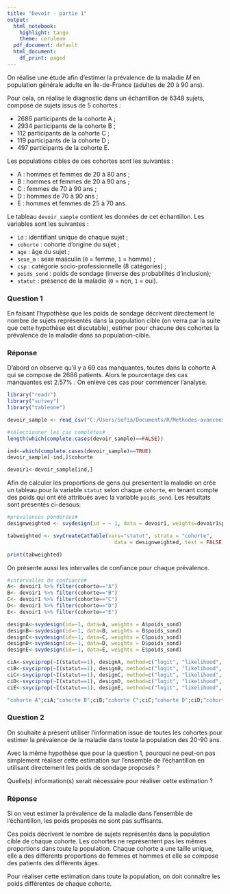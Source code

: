 ```yaml
---
title: "Devoir - partie 1"
output:
  html_notebook:
    highlight: tango
    theme: cerulean
  pdf_document: default
  html_document:
    df_print: paged
---
```


On réalise une étude afin d'estimer la prévalence de la maladie $M$ en population générale adulte en Île-de-France (adultes de 20 à 90 ans).

Pour cela, on réalise le diagnostic dans un échantillon de 6348 sujets, composé de sujets issus de 5 cohortes :

- 2686 participants de la cohorte A ;
- 2934 participants de la cohorte B ;
- 112 participants de la cohorte C ;
- 119 participants de la cohorte D ;
- 497 participants de la cohorte E.

Les populations cibles de ces cohortes sont les suivantes :

- A : hommes et femmes de 20 à 80 ans ;
- B : hommes et femmes de 20 à 90 ans ;
- C : femmes de 70 à 90 ans ;
- D : hommes de 70 à 90 ans ;
- E : hommes et femmes de 25 à 70 ans.

Le tableau `devoir_sample` contient les données de cet échantillon. Les variables sont les suivantes :

- `id` : identifiant unique de chaque sujet ;
- `cohorte` : cohorte d'origine du sujet ;
- `age` : âge du sujet ;
- `sexe_m` : sexe masculin (`0` = femme, `1` = homme) ;
- `csp` : catégorie socio-professionnelle (8 catégories) ;
- `poids_sond` : poids de sondage (inverse des probabilités d'inclusion);
- `statut` : présence de la maladie (`0` = non, `1` = oui).

### Question 1

En faisant l'hypothèse que les poids de sondage décrivent directement le nombre de sujets représentés dans la population cible (on verra par la suite que cette hypothèse est discutable), estimer pour chacune des cohortes la prévalence de la maladie dans sa population-cible.

### Réponse

D'abord on observe qu'il y a 69 cas manquantes, toutes dans la cohorte A qui se compose de 2686 patients. Alors le pourcentage des cas manquantes est 2.57% . On enlève ces cas pour commencer l'analyse.

```r
library("readr")
library("survey")
library("tableone")

devoir_sample <- read_csv("C:/Users/Sofia/Documents/R/Methodes-avancees-de-modelisation/devoir/devoir_sample.csv")

#sélectionner les cas complétes#
length(which(complete.cases(devoir_sample)==FALSE))

ind<-which(complete.cases(devoir_sample)==TRUE)
devoir_sample[-ind,]$cohorte

devoir1<-devoir_sample[ind,]
```

Afin de calculer les proportions de gens qui presentent la maladie on crée un tableau pour la variable `statut` selon chaque `cohorte`, en tenant compte des poids qui ont été attribués avec la variable `poids_sond`. Les résultats sont présentés ci-desous:

```r
#prévalences pondérées#
designweighted <- svydesign(id = ~ 1, data = devoir1, weights=devoir1$poids_sond )

tabweighted <- svyCreateCatTable(vars="statut", strata = "cohorte", 
                                   data = designweighted, test = FALSE)

print(tabweighted)

```

On présente aussi les intervalles de confiance pour chaque prévalence.

```r
#intervalles de confiance#
A<- devoir1 %>% filter(cohorte=="A") 
B<- devoir1 %>% filter(cohorte=="B")      
C<- devoir1 %>% filter(cohorte=="C")
D<- devoir1 %>% filter(cohorte=="D")
E<- devoir1 %>% filter(cohorte=="E")

designA<-svydesign(id=~1, data=A, weights = A$poids_sond)
designB<-svydesign(id=~1, data=B, weights = B$poids_sond)
designC<-svydesign(id=~1, data=C, weights = C$poids_sond)
designD<-svydesign(id=~1, data=D, weights = D$poids_sond)
designE<-svydesign(id=~1, data=E, weights = E$poids_sond)

ciA<-svyciprop(~I(statut==1), designA, method=c("logit", "likelihood", "asin", "beta","mean","xlogit"))
ciB<-svyciprop(~I(statut==1), designB, method=c("logit", "likelihood", "asin", "beta","mean","xlogit"))
ciC<-svyciprop(~I(statut==1), designC, method=c("logit", "likelihood", "asin", "beta","mean","xlogit"))
ciD<-svyciprop(~I(statut==1), designD, method=c("logit", "likelihood", "asin", "beta","mean","xlogit"))
ciE<-svyciprop(~I(statut==1), designE, method=c("logit", "likelihood", "asin", "beta","mean","xlogit"))

"cohorte A";ciA;"cohorte B";ciB;"cohorte C";ciC;"cohorte D";ciD;"cohorte E"; ciE

```

### Question 2

On souhaite à présent utiliser l'information issue de toutes les cohortes pour estimer la prévalence de la maladie dans toute la population des 20-90 ans.

Avec la même hypothèse que pour la question 1, pourquoi ne peut-on pas simplement réaliser cette estimation sur l'ensemble de l'échantillon en utilisant directement les poids de sondage proposés ?

Quelle(s) information(s) serait nécessaire pour réaliser cette estimation ?

### Réponse

Si on veut estimer la prévalence de la maladie dans l'ensemble de l'échantillon, les poids proposés ne sont pas suffisants. 

Ces poids décrivent le nombre de sujets représentés dans la population cible de chaque cohorte. Les cohortes ne représentent pas les mêmes proportions dans toute la population. Chaque cohorte a une taille unique, elle a des différents proportions de femmes et hommes et elle se compose des patients des différents âges.

Pour réaliser cette estimation dans toute la population, on doit connaître les poids différentes de chaque cohorte.   